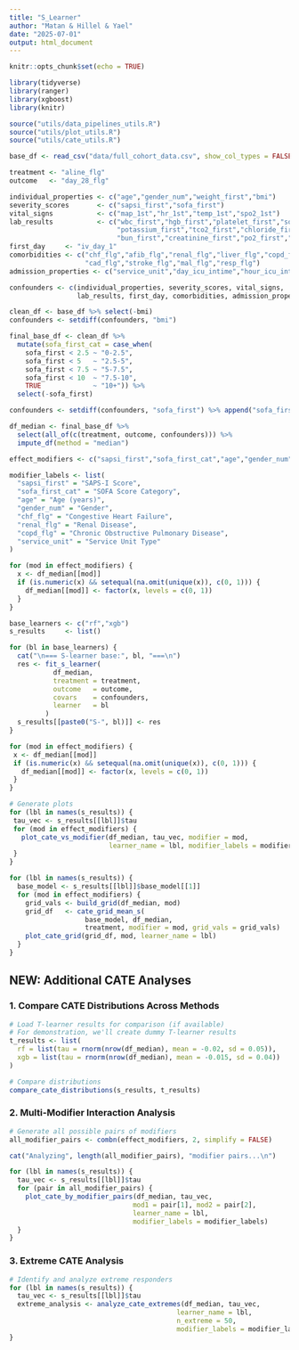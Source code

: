 ```yaml
---
title: "S_Learner"
author: "Matan & Hillel & Yael"
date: "2025-07-01"
output: html_document
---
```


```r
knitr::opts_chunk$set(echo = TRUE)
```

```r
library(tidyverse)
library(ranger)
library(xgboost)
library(knitr)

source("utils/data_pipelines_utils.R")
source("utils/plot_utils.R")
source("utils/cate_utils.R")
```

```r
base_df <- read_csv("data/full_cohort_data.csv", show_col_types = FALSE)

treatment <- "aline_flg"
outcome   <- "day_28_flg"

individual_properties <- c("age","gender_num","weight_first","bmi")
severity_scores       <- c("sapsi_first","sofa_first")
vital_signs           <- c("map_1st","hr_1st","temp_1st","spo2_1st")
lab_results           <- c("wbc_first","hgb_first","platelet_first","sodium_first",
                           "potassium_first","tco2_first","chloride_first",
                           "bun_first","creatinine_first","po2_first","pco2_first")
first_day     <- "iv_day_1"
comorbidities <- c("chf_flg","afib_flg","renal_flg","liver_flg","copd_flg",
                   "cad_flg","stroke_flg","mal_flg","resp_flg")
admission_properties <- c("service_unit","day_icu_intime","hour_icu_intime")

confounders <- c(individual_properties, severity_scores, vital_signs,
                 lab_results, first_day, comorbidities, admission_properties)

clean_df <- base_df %>% select(-bmi)
confounders <- setdiff(confounders, "bmi")

final_base_df <- clean_df %>%
  mutate(sofa_first_cat = case_when(
    sofa_first < 2.5 ~ "0-2.5",
    sofa_first < 5   ~ "2.5-5",
    sofa_first < 7.5 ~ "5-7.5",
    sofa_first < 10  ~ "7.5-10",
    TRUE             ~ "10+")) %>%
  select(-sofa_first)

confounders <- setdiff(confounders, "sofa_first") %>% append("sofa_first_cat")

df_median <- final_base_df %>%
  select(all_of(c(treatment, outcome, confounders))) %>%
  impute_df(method = "median")

```

```r
effect_modifiers <- c("sapsi_first","sofa_first_cat","age","gender_num","chf_flg","renal_flg","copd_flg","service_unit")

modifier_labels <- list(
  "sapsi_first" = "SAPS-I Score",
  "sofa_first_cat" = "SOFA Score Category", 
  "age" = "Age (years)",
  "gender_num" = "Gender",
  "chf_flg" = "Congestive Heart Failure",
  "renal_flg" = "Renal Disease",
  "copd_flg" = "Chronic Obstructive Pulmonary Disease",
  "service_unit" = "Service Unit Type"
)

for (mod in effect_modifiers) {
  x <- df_median[[mod]]
  if (is.numeric(x) && setequal(na.omit(unique(x)), c(0, 1))) {
    df_median[[mod]] <- factor(x, levels = c(0, 1))
  }
}

```

```r
base_learners <- c("rf","xgb")
s_results     <- list()

for (bl in base_learners) {
  cat("\n=== S-learner base:", bl, "===\n")
  res <- fit_s_learner(
           df_median,
           treatment = treatment,
           outcome   = outcome,
           covars    = confounders,
           learner   = bl
         )
  s_results[[paste0("S-", bl)]] <- res
}

```

```r
for (mod in effect_modifiers) {
 x <- df_median[[mod]]
 if (is.numeric(x) && setequal(na.omit(unique(x)), c(0, 1))) {
   df_median[[mod]] <- factor(x, levels = c(0, 1))
 }
}

# Generate plots
for (lbl in names(s_results)) {
 tau_vec <- s_results[[lbl]]$tau
 for (mod in effect_modifiers) {
   plot_cate_vs_modifier(df_median, tau_vec, modifier = mod,
                         learner_name = lbl, modifier_labels = modifier_labels)
 }
}

```

```r
for (lbl in names(s_results)) {
  base_model <- s_results[[lbl]]$base_model[[1]]
  for (mod in effect_modifiers) {
    grid_vals <- build_grid(df_median, mod)
    grid_df   <- cate_grid_mean_s(
                   base_model, df_median,
                   treatment, modifier = mod, grid_vals = grid_vals)
    plot_cate_grid(grid_df, mod, learner_name = lbl)
  }
}

```


## NEW: Additional CATE Analyses

### 1. Compare CATE Distributions Across Methods

```r
# Load T-learner results for comparison (if available)
# For demonstration, we'll create dummy T-learner results
t_results <- list(
  rf = list(tau = rnorm(nrow(df_median), mean = -0.02, sd = 0.05)),
  xgb = list(tau = rnorm(nrow(df_median), mean = -0.015, sd = 0.04))
)

# Compare distributions
compare_cate_distributions(s_results, t_results)
```

### 2. Multi-Modifier Interaction Analysis

```r
# Generate all possible pairs of modifiers
all_modifier_pairs <- combn(effect_modifiers, 2, simplify = FALSE)

cat("Analyzing", length(all_modifier_pairs), "modifier pairs...\n")

for (lbl in names(s_results)) {
  tau_vec <- s_results[[lbl]]$tau
  for (pair in all_modifier_pairs) {
    plot_cate_by_modifier_pairs(df_median, tau_vec, 
                               mod1 = pair[1], mod2 = pair[2], 
                               learner_name = lbl,
                               modifier_labels = modifier_labels)
  }
}
```

### 3. Extreme CATE Analysis

```r
# Identify and analyze extreme responders
for (lbl in names(s_results)) {
  tau_vec <- s_results[[lbl]]$tau
  extreme_analysis <- analyze_cate_extremes(df_median, tau_vec, 
                                          learner_name = lbl, 
                                          n_extreme = 50,
                                          modifier_labels = modifier_labels)
}
```